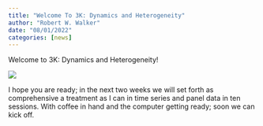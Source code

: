 ```yaml
---
title: "Welcome To 3K: Dynamics and Heterogeneity"
author: "Robert W. Walker"
date: "08/01/2022"
categories: [news]
---
```


Welcome to 3K: Dynamics and Heterogeneity!

![](thumbnail.jpg)

I hope you are ready; in the next two weeks we will set forth as comprehensive a treatment as I can in time series and panel data in ten sessions.  With coffee in hand and the computer getting ready; soon we can kick off.
